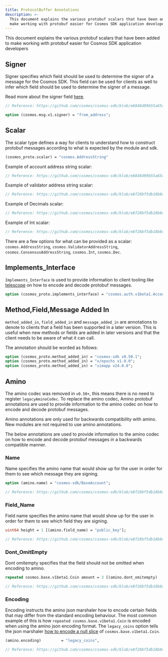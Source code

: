 ```yaml
---
title: ProtocolBuffer Annotations
description: >-
  This document explains the various protobuf scalars that have been added to
  make working with protobuf easier for Cosmos SDK application developers
---
```

This document explains the various protobuf scalars that have been added to make working with protobuf easier for Cosmos SDK application developers

## Signer

Signer specifies which field should be used to determine the signer of a message for the Cosmos SDK. This field can be used for clients as well to infer which field should be used to determine the signer of a message.

Read more about the signer field [here](/docs/sdk/vnext/build/building-modules/messages-and-queries).

```protobuf
// Reference: https://github.com/cosmos/cosmos-sdk/blob/e6848d99b55a65d014375b295bdd7f9641aac95e/proto/cosmos/bank/v1beta1/tx.proto#L40
```

```proto
option (cosmos.msg.v1.signer) = "from_address";
```

## Scalar

The scalar type defines a way for clients to understand how to construct protobuf messages according to what is expected by the module and sdk.

```proto
(cosmos_proto.scalar) = "cosmos.AddressString"
```

Example of account address string scalar:

```proto
// Reference: https://github.com/cosmos/cosmos-sdk/blob/e6848d99b55a65d014375b295bdd7f9641aac95e/proto/cosmos/bank/v1beta1/tx.proto#L46
```

Example of validator address string scalar:

```proto
// Reference: https://github.com/cosmos/cosmos-sdk/blob/e8f28bf5db18b8d6b7e0d94b542ce4cf48fed9d6/proto/cosmos/distribution/v1beta1/query.proto#L87
```

Example of Decimals scalar:

```proto
// Reference: https://github.com/cosmos/cosmos-sdk/blob/e8f28bf5db18b8d6b7e0d94b542ce4cf48fed9d6/proto/cosmos/distribution/v1beta1/distribution.proto#L26
```

Example of Int scalar:

```proto
// Reference: https://github.com/cosmos/cosmos-sdk/blob/e8f28bf5db18b8d6b7e0d94b542ce4cf48fed9d6/proto/cosmos/gov/v1/gov.proto#L137
```

There are a few options for what can be provided as a scalar: `cosmos.AddressString`, `cosmos.ValidatorAddressString`, `cosmos.ConsensusAddressString`, `cosmos.Int`, `cosmos.Dec`.

## Implements\_Interface

`Implements_Interface` is used to provide information to client tooling like [telescope](https://github.com/cosmology-tech/telescope) on how to encode and decode protobuf messages.

```proto
option (cosmos_proto.implements_interface) = "cosmos.auth.v1beta1.AccountI";
```

## Method,Field,Message Added In

`method_added_in`, `field_added_in` and `message_added_in` are annotations to denote to clients that a field has been supported in a later version. This is useful when new methods or fields are added in later versions and that the client needs to be aware of what it can call.

The annotation should be worded as follows:

```proto
option (cosmos_proto.method_added_in) = "cosmos-sdk v0.50.1";
option (cosmos_proto.method_added_in) = "x/epochs v1.0.0";
option (cosmos_proto.method_added_in) = "simapp v24.0.0";
```

## Amino

The amino codec was removed in `v0.50+`, this means there is no need to register `legacyAminoCodec`. To replace the amino codec, Amino protobuf annotations are used to provide information to the amino codec on how to encode and decode protobuf messages.

Amino annotations are only used for backwards compatibility with amino. New modules are not required to use amino annotations.

The below annotations are used to provide information to the amino codec on how to encode and decode protobuf messages in a backwards compatible manner.

### Name

Name specifies the amino name that would show up for the user in order for them to see which message they are signing.

```proto
option (amino.name) = "cosmos-sdk/BaseAccount";
```

```proto
// Reference: https://github.com/cosmos/cosmos-sdk/blob/e8f28bf5db18b8d6b7e0d94b542ce4cf48fed9d6/proto/cosmos/bank/v1beta1/tx.proto#L41
```

### Field\_Name

Field name specifies the amino name that would show up for the user in order for them to see which field they are signing.

```proto
uint64 height = 1 [(amino.field_name) = "public_key"];
```

```proto
// Reference: https://github.com/cosmos/cosmos-sdk/blob/e8f28bf5db18b8d6b7e0d94b542ce4cf48fed9d6/proto/cosmos/distribution/v1beta1/distribution.proto#L166
```

### Dont\_OmitEmpty

Dont omitempty specifies that the field should not be omitted when encoding to amino.

```proto
repeated cosmos.base.v1beta1.Coin amount = 3 [(amino.dont_omitempty)   = true];
```

```proto
// Reference: https://github.com/cosmos/cosmos-sdk/blob/e8f28bf5db18b8d6b7e0d94b542ce4cf48fed9d6/proto/cosmos/bank/v1beta1/bank.proto#L56
```

### Encoding

Encoding instructs the amino json marshaler how to encode certain fields that may differ from the standard encoding behaviour. The most common example of this is how `repeated cosmos.base.v1beta1.Coin` is encoded when using the amino json encoding format. The `legacy_coins` option tells the json marshaler [how to encode a null slice](https://github.com/cosmos/cosmos-sdk/blob/e8f28bf5db18b8d6b7e0d94b542ce4cf48fed9d6/x/tx/signing/aminojson/json_marshal.go#L65) of `cosmos.base.v1beta1.Coin`.

```proto
(amino.encoding)         = "legacy_coins",
```

```proto
// Reference: https://github.com/cosmos/cosmos-sdk/blob/e8f28bf5db18b8d6b7e0d94b542ce4cf48fed9d6/proto/cosmos/bank/v1beta1/genesis.proto#L23
```

